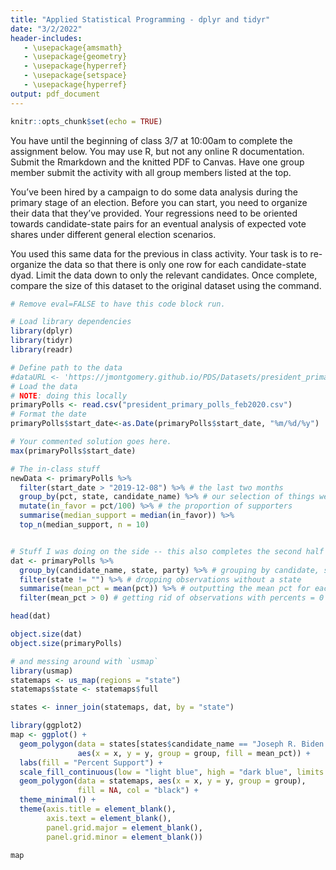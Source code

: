 ```yaml
---
title: "Applied Statistical Programming - dplyr and tidyr"
date: "3/2/2022"
header-includes:
   - \usepackage{amsmath}
   - \usepackage{geometry}
   - \usepackage{hyperref}
   - \usepackage{setspace}
   - \usepackage{hyperref}
output: pdf_document
---
```


```r
knitr::opts_chunk$set(echo = TRUE)
```

\textbf{Write the R code to answer the following questions. Write the code, and then show what the computer returns when that code is run. Thoroughly comment your solutions.}

You have until the beginning of class 3/7 at 10:00am to complete the assignment below. You may use R, but not any online R documentation. Submit the Rmarkdown and the knitted PDF to Canvas. Have one group member submit the activity with all group members listed at the top.

\section*{\texttt{dplyr} \& \texttt{tidyr}}

You've been hired by a campaign to do some data analysis during the primary stage of an election. Before you can start, you need to organize their data that they've provided. Your regressions need to be oriented towards candidate-state pairs for an eventual analysis of expected vote shares under different general election scenarios.

You used this same data for the previous in class activity. Your task is to re-organize the \texttt{primaryPolls} data so that there is only one row for each candidate-state dyad. Limit the data down to only the relevant candidates. Once complete, compare the size of this dataset to the original dataset using the \texttt{object\_size} command.

```r
# Remove eval=FALSE to have this code block run.

# Load library dependencies
library(dplyr)
library(tidyr)
library(readr)

# Define path to the data
#dataURL <- 'https://jmontgomery.github.io/PDS/Datasets/president_primary_polls_feb2020.csv'
# Load the data
# NOTE: doing this locally
primaryPolls <- read.csv("president_primary_polls_feb2020.csv")
# Format the date
primaryPolls$start_date<-as.Date(primaryPolls$start_date, "%m/%d/%y")

# Your commented solution goes here.
max(primaryPolls$start_date)

# The in-class stuff
newData <- primaryPolls %>%
  filter(start_date > "2019-12-08") %>% # the last two months
  group_by(pct, state, candidate_name) %>% # our selection of things we care about
  mutate(in_favor = pct/100) %>% # the proportion of supporters
  summarise(median_support = median(in_favor)) %>% 
  top_n(median_support, n = 10)


# Stuff I was doing on the side -- this also completes the second half of the assignment (after class)
dat <- primaryPolls %>%
  group_by(candidate_name, state, party) %>% # grouping by candidate, state, and party
  filter(state != "") %>% # dropping observations without a state
  summarise(mean_pct = mean(pct)) %>% # outputting the mean pct for each candidate, by state
  filter(mean_pct > 0) # getting rid of observations with percents = 0

head(dat)

object.size(dat)
object.size(primaryPolls)

# and messing around with `usmap`
library(usmap)
statemaps <- us_map(regions = "state")
statemaps$state <- statemaps$full

states <- inner_join(statemaps, dat, by = "state")

library(ggplot2)
map <- ggplot() +
  geom_polygon(data = states[states$candidate_name == "Joseph R. Biden Jr.",],
               aes(x = x, y = y, group = group, fill = mean_pct)) +
  labs(fill = "Percent Support") +
  scale_fill_continuous(low = "light blue", high = "dark blue", limits = c(0,100))+
  geom_polygon(data = statemaps, aes(x = x, y = y, group = group),
               fill = NA, col = "black") +
  theme_minimal() +
  theme(axis.title = element_blank(),
        axis.text = element_blank(),
        panel.grid.major = element_blank(),
        panel.grid.minor = element_blank())

map
```
